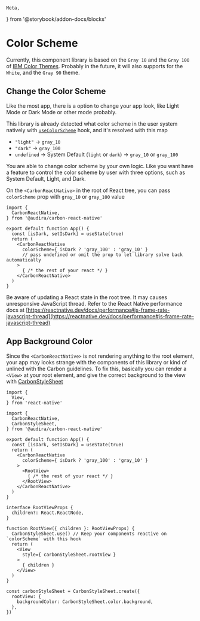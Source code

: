 	Meta,
} from '@storybook/addon-docs/blocks'

<Meta
	title="Guides/Color Scheme"
/>

# Color Scheme

Currently, this component library is based on the `Gray 10` and the `Gray 100` of [IBM Color Themes](https://carbondesignsystem.com/elements/color/overview/#themes). Probably in the future, it will also supports for the `White`, and the `Gray 90` theme.

## Change the Color Scheme

Like the most app, there is a option to change your app look, like Light Mode or Dark Mode or other mode probably.

This library is already detected what color scheme in the user system natively with [`useColorScheme`](https://reactnative.dev/docs/usecolorscheme) hook, and it's resolved with this map
- `"light"` -> `gray_10`
- `"dark"` -> `gray_100`
- `undefined` -> System Default (`light` or `dark`) -> `gray_10` or `gray_100`

You are able to change color scheme by your own logic. Like you want have a feature to control the color scheme by user with three options, such as System Default, Light, and Dark.

On the `<CarbonReactNative>` in the root of React tree, you can pass `colorScheme` prop with `gray_10` or `gray_100` value

```tsx
import {
  CarbonReactNative,
} from '@audira/carbon-react-native'

export default function App() {
  const [isDark, setIsDark] = useState(true)
  return (
    <CarbonReactNative
      colorScheme={ isDark ? 'gray_100' : 'gray_10' }
      // pass undefined or omit the prop to let library solve back automatically
    >
      { /* the rest of your react */ }
    </CarbonReactNative>
  )
}
```

Be aware of updating a React state in the root tree. It may causes unresponsive JavaScript thread. Refer to the React Native performance docs at [https://reactnative.dev/docs/performance#js-frame-rate-javascript-thread](https://reactnative.dev/docs/performance#js-frame-rate-javascript-thread)

## App Background Color

Since the `<CarbonReactNative>` is not rendering anything to the root element, your app may looks strange with the components of this library or kind of unlined with the Carbon guidelines. To fix this, basically you can render a `<View>` at your root element, and give the correct background to the view with [CarbonStyleSheet](?path=/docs/guides-carbonstylesheet--docs)

```tsx
import {
  View,
} from 'react-native'

import {
  CarbonReactNative,
  CarbonStyleSheet,
} from '@audira/carbon-react-native'

export default function App() {
  const [isDark, setIsDark] = useState(true)
  return (
    <CarbonReactNative
      colorScheme={ isDark ? 'gray_100' : 'gray_10' }
    >
      <RootView>
        { /* the rest of your react */ }
      </RootView>
    </CarbonReactNative>
  )
}

interface RootViewProps {
  children?: React.ReactNode,
}

function RootView({ children }: RootViewProps) {
  CarbonStyleSheet.use() // Keep your components reactive on `colorScheme` with this hook
  return (
    <View
      style={ carbonStyleSheet.rootView }
    >
      { children }
    </View>
  )
}

const carbonStyleSheet = CarbonStyleSheet.create({
  rootView: {
    backgroundColor: CarbonStyleSheet.color.background,
  },
})

```
